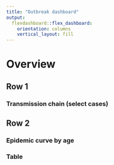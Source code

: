 ```yaml
---
title: "Outbreak dashboard"
output: 
  flexdashboard::flex_dashboard:
    orientation: columns
    vertical_layout: fill
---
```


# Overview 


## Row 1 {data-width=650}

### Transmission chain (select cases)




## Row 2 {data-width=350, .tabset}

### Epidemic curve by age

### Table




